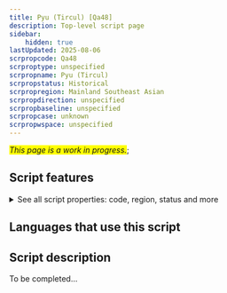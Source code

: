 ```yaml
---
title: Pyu (Tircul) [Qa48]
description: Top-level script page
sidebar:
    hidden: true
lastUpdated: 2025-08-06
scrpropcode: Qa48
scrproptype: unspecified
scrpropname: Pyu (Tircul)
scrpropstatus: Historical
scrpropregion: Mainland Southeast Asian
scrpropdirection: unspecified
scrpropbaseline: unspecified
scrpropcase: unknown
scrpropwspace: unspecified
---
```


<span style='background-color:yellow'>_This page is a work in progress._</span>;


## Script features

<details>
<summary> See all script properties: code, region, status and more</summary>
<ScriptInfo />
</details>

## Languages that use this script

<WsList script='Qa48' wsMax='5' />

## Script description

To be completed...

